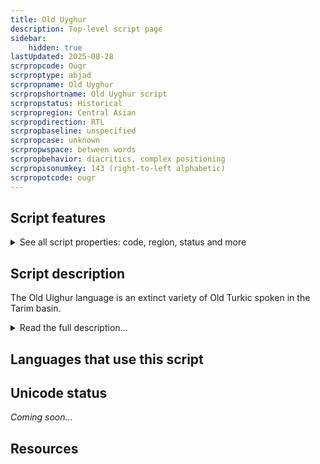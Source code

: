 ```yaml
---
title: Old Uyghur
description: Top-level script page
sidebar:
    hidden: true
lastUpdated: 2025-08-28
scrpropcode: Ougr
scrproptype: abjad
scrpropname: Old Uyghur
scrpropshortname: Old Uyghur script
scrpropstatus: Historical
scrpropregion: Central Asian
scrpropdirection: RTL
scrpropbaseline: unspecified
scrpropcase: unknown
scrpropwspace: between words
scrpropbehavior: diacritics, complex positioning
scrpropisonumkey: 143 (right-to-left alphabetic)
scrpropotcode: ougr
---
```



## Script features

<details>
<summary> See all script properties: code, region, status and more</summary>
<ScriptInfo />
</details>

## Script description

The Old Uighur language is an extinct variety of Old Turkic spoken in the Tarim basin.

<details>
<summary>Read the full description...</summary>It is an ancestor of the modern Uyghur language. The language was written using what has been described as an “alphabetized abjad”, with <a href='/reference/glossary#matlec'>matres lectionis</a> used for indicating both long and short vowels. The Old Uighur script was the prototype for the Mongolian and Manchu scripts.

_This script is not currently recognized by the [ISO 15924 standard](http://www.unicode.org/iso15924/), but is included in ScriptSource for research purposes. If you have any information on this script, please add the information to this site. Your contributions can be a great help in refining and expanding the ISO 15924 standard. The [Script Encoding Initiative](http://www.linguistics.berkeley.edu/sei/) is working to support the inclusion of this script in the standard, and contributions here will support their efforts._
</details>

## Languages that use this script

<WsList script='Ougr' wsMax='5' />

## Unicode status

_Coming soon..._

## Resources

<ScriptResources detailSummary='seemore' />

